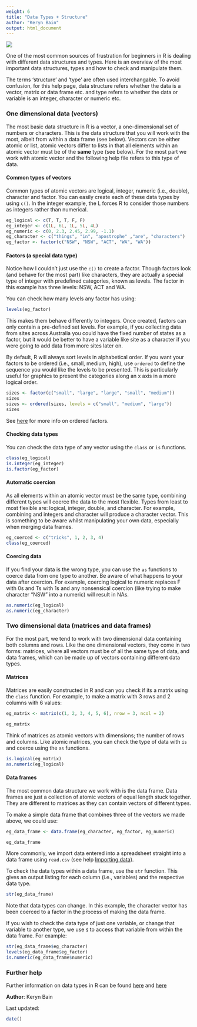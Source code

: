 ```yaml
---
weight: 6
title: "Data Types + Structure"
author: "Keryn Bain"
output: html_document
---
```


![](Data_types_structure_image.jpg)

One of the most common sources of frustration for beginners in R is dealing with different data structures and types. Here is an overview of the most important data structures, types and how to check and manipulate them. 

The terms 'structure' and 'type' are often used interchangable. To avoid confusion, for this help page, data structure refers whether the data is a vector, matrix or data frame etc. and type refers to  whether the data or variable is an integer, character or numeric etc. 
  
 
### One dimensional data (vectors)
 
The most basic data structure in R is a vector, a one-dimensional set of numbers or characters. This is the data structure that you will work with the most, albeit from within a data frame (see below). Vectors can be either atomic or list, atomic vectors differ to lists in that all elements within an atomic vector must be of the **same** type (see below). For the most part we work with atomic vector and the following help file refers to this type of data.   
  

#### Common types of vectors
 
Common types of atomic vectors are logical, integer, numeric (i.e., double), character and factor. You can easily create each of these data types by using `c()`. In the integer example, the L forces R to consider those numbers as integers rather than numerical.
 

```r
eg_logical <- c(T, T, T, F, F) 
eg_integer <- c(1L, 6L, 1L, 5L, 4L)
eg_numeric <- c(0, 2.3, 2.45, 2.99, -1.1)
eg_character <- c("things", "in", "apostrophe" ,"are", "characters")
eg_factor <- factor(c("NSW", "NSW", "ACT", "WA", "WA"))
```
  
  
#### Factors (a special data type)
 

Notice how I couldn't just use the `c()` to create a factor. Though factors look (and behave for the most part) like characters, they are actually a special type of integer with predefined categories, known as levels. The factor in this example has three levels: NSW, ACT and WA.

You can check how many levels any factor has using:

```r
levels(eg_factor)
```

This makes them behave differently to integers. Once created, factors can only contain a pre-defined set levels. For example, if you collecting data from sites across Australia you could have the fixed number of states as a factor, but it would be better to have a variable like site as a character if you were going to add data from more sites later on.

By default, R will always sort levels in alphabetical order. If you want your factors to be ordered (i.e., small, medium, high), use `ordered` to define the sequence you would like the levels to be presented. This is particularly useful for graphics to present the categories along an x axis in a more logical order. 

```r
sizes <- factor(c("small", "large", "large", "small", "medium"))
sizes
sizes <- ordered(sizes, levels = c("small", "medium", "large"))
sizes
```

See [here](http://www.cookbook-r.com/Manipulating_data/Changing_the_order_of_levels_of_a_factor/) for more info on ordered factors. 
  

#### Checking data types
 
You can check the data type of any vector using the `class` or `is` functions.

```r
class(eg_logical) 
is.integer(eg_integer)
is.factor(eg_factor)
```
  

#### Automatic coercion 
 
As all elements within an atomic vector must be the same type, combining different types will coerce the data to the most flexible. Types from least to most flexible are: logical, integer, double, and character. For example, combining and integers and character will produce a character vector. This is something to be aware whilst manipulating your own data, especially when merging data frames. 

```r
eg_coerced <- c("tricks", 1, 2, 3, 4)
class(eg_coerced)
```
  

#### Coercing data
 
If you find your data is the wrong type, you can use the `as` functions to coerce data from one type to another. Be aware of what happens to your data after coercion. For example, coercing logical to numeric replaces F with 0s and Ts with 1s and any nonsensical coercion (like trying to make character "NSW" into a numeric) will result in NAs. 

```r
as.numeric(eg_logical)
as.numeric(eg_character)
```
  

### Two dimensional data (matrices and data frames)
 
For the most part, we tend to work with two dimensional data containing both columns and rows. Like the one dimensional vectors, they come in two forms: matrices, where all vectors must be of all the same type of data, and data frames, which can be made up of vectors containing different data types.
  

#### Matrices
 
Matrices are easily constructed in R and can you check if its a matrix using the `class` function. For example, to make a matrix with 3 rows and 2 columns with 6 values:

```r
eg_matrix <- matrix(c(1, 2, 3, 4, 5, 6), nrow = 3, ncol = 2)
```


```r
eg_matrix
```

Think of matrices as atomic vectors with dimensions; the number of rows and columns. Like atomic matrices, you can check the type of data with `is` and coerce using the `as` functions. 


```r
is.logical(eg_matrix)
as.numeric(eg_logical)
``` 
  

#### Data frames
 
The most common data structure we work with is the data frame. Data frames are just a collection of atomic vectors of equal length stuck together. They are different to matrices as they can contain vectors of different types.

To make a simple data frame that combines three of the vectors we made above, we could use:

```r
eg_data_frame <- data.frame(eg_character, eg_factor, eg_numeric)
```

```r
eg_data_frame
```


More commonly, we import data entered into a spreadsheet straight into a data frame using `read.csv` (see help [Importing data](http://environmentalcomputing.net/Importing-data/)). 

To check the data types within a data frame, use the `str` function. This gives an output listing for each column (i.e., variables) and the respective data type. 

```r
str(eg_data_frame)
``` 

Note that data types can change. In this example, the character vector has been coerced to a factor in the process of making the data frame.

If you wish to check the data type of just one variable, or change that variable to another type, we use `$` to access that variable from within the data frame. For example:

```r
str(eg_data_frame$eg_character)
levels(eg_data_frame$eg_factor)
is.numeric(eg_data_frame$numeric)
``` 
  

### Further help
 
Further information on data types in R can be found [here](https://www.stat.auckland.ac.nz/~paul/ItDT/HTML/node64.html)
and [here](http://www.statmethods.net/input/datatypes.html)
  

**Author**: Keryn Bain
 
Last updated:
```r
date()
```

